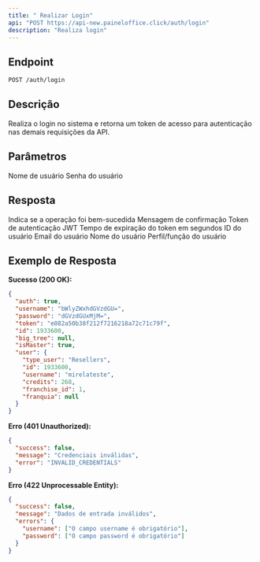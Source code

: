 ```yaml
---
title: " Realizar Login"
api: "POST https://api-new.paineloffice.click/auth/login"
description: "Realiza login"
---
```


## Endpoint

<CodeGroup>

```bash Requisição
POST /auth/login
```

</CodeGroup>

## Descrição

Realiza o login no sistema e retorna um token de acesso para autenticação nas demais requisições da API.

## Parâmetros

<ParamField body="username" type="string" required>
  Nome de usuário
</ParamField>

<ParamField body="password" type="string" required>
  Senha do usuário
</ParamField>

## Resposta

<ResponseField name="success" type="boolean">
  Indica se a operação foi bem-sucedida
</ResponseField>

<ResponseField name="message" type="string">
  Mensagem de confirmação
</ResponseField>

<ResponseField name="data" type="object">
  <Expandable title="properties">
    <ResponseField name="token" type="string">
      Token de autenticação JWT
    </ResponseField>
    <ResponseField name="expires_in" type="number">
      Tempo de expiração do token em segundos
    </ResponseField>
    <ResponseField name="user" type="object">
      <Expandable title="properties">
        <ResponseField name="id" type="number">
          ID do usuário
        </ResponseField>
        <ResponseField name="email" type="string">
          Email do usuário
        </ResponseField>
        <ResponseField name="name" type="string">
          Nome do usuário
        </ResponseField>
        <ResponseField name="role" type="string">
          Perfil/função do usuário
        </ResponseField>
      </Expandable>
    </ResponseField>
  </Expandable>
</ResponseField>

## Exemplo de Resposta

**Sucesso (200 OK):**
```json
{
  "auth": true,
  "username": "bWlyZWxhdGVzdGU=",
  "password": "dGVzdGUxMjM=",
  "token": "e082a50b38f212f7216218a72c71c79f",
  "id": 1933600,
  "big_tree": null,
  "isMaster": true,
  "user": {
    "type_user": "Resellers",
    "id": 1933600,
    "username": "mirelateste",
    "credits": 268,
    "franchise_id": 1,
    "franquia": null
  }
}
```

**Erro (401 Unauthorized):**
```json
{
  "success": false,
  "message": "Credenciais inválidas",
  "error": "INVALID_CREDENTIALS"
}
```

**Erro (422 Unprocessable Entity):**
```json
{
  "success": false,
  "message": "Dados de entrada inválidos",
  "errors": {
    "username": ["O campo username é obrigatório"],
    "password": ["O campo password é obrigatório"]
  }
}
```